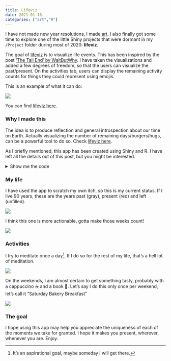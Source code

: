 ```yaml
---
title: Lifeviz
date: 2021-01-16
categories: ["art","R"]
---
```


I have not made new year resolutions, I made [art](https://matiasandina.netlify.app/2021/01/art-in-a-new-year/). I also finally got some time to explore one of the little Shiny projects that were dormant in my `/Project` folder during most of 2020: **lifeviz**.

The goal of [lifeviz](https://matias-andina.shinyapps.io/lifeviz) is to visualize life events. This has been inspired by the post [‘The Tail End’ by WaitButWhy](https://waitbutwhy.com/2015/12/the-tail-end.html). I have taken the visualizations and added a few degrees of freedom, so that the users can visualize the past/present. On the activities tab, users can display the remaining activity counts for things they could represent using emojis.

This is an example of what it can do:

![](https://raw.githubusercontent.com/matiasandina/lifeviz/main/example.gif)


You can find [lifeviz here](https://matias-andina.shinyapps.io/lifeviz).


### Why I made this

The idea is to produce reflection and general introspection about our time on Earth. Actually visualizing the number of remaining days/burgers/hugs, can be a powerful tool to do so. Check [lifeviz here](https://matias-andina.shinyapps.io/lifeviz).

As I briefly mentioned, this app has been created using Shiny and R. I have left all the details out of this post, but you might be interested.   

<details>
  <summary>Show me the code</summary>
  <p>You can check the code at https://github.com/matiasandina/lifeviz/</p>
</details>


### My life

I have used the app to scratch my own itch, so this is my current status. If I live 90 years, these are the years past (gray), present (red) and left (unfilled).

![](img/years.png)

I think this one is more actionable, gotta make those weeks count!

![](img/weeks.png)

### Activities

I try to meditate once a day[^maybe]. If I do so for the rest of my life, that's a hell lot of meditation.

![](img/meditation.png)

On the weekends, I am almost certain to get something tasty, probably with a cappuccino ☕ and a book 📖. Let's say I do this only once per weekend, let's call it "Saturday Bakery Breakfast" 

![](img/bakery.png)

### The goal

I hope using this app may help you appreciate the uniqueness of each of the moments we take for granted. I hope it makes you present, wherever, whenever you are. Enjoy.


[^maybe]: It's an aspirational goal, maybe someday I will get there.
